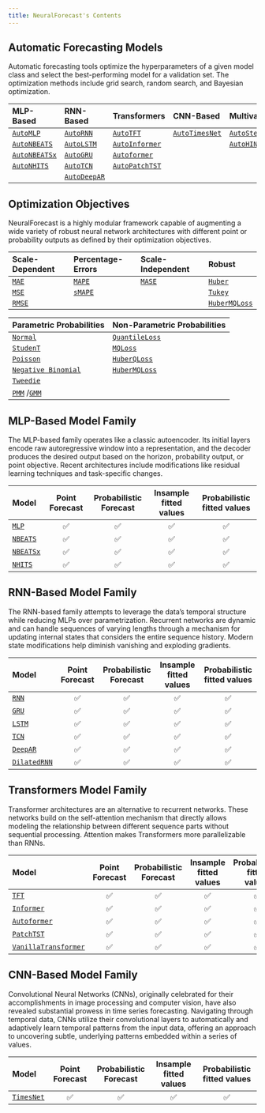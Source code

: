 ```yaml
---
title: NeuralForecast's Contents
---
```



## Automatic Forecasting Models

Automatic forecasting tools optimize the hyperparameters of a given
model class and select the best-performing model for a validation set.
The optimization methods include grid search, random search, and
Bayesian optimization.

| MLP-Based | RNN-Based | Transformers | CNN-Based | Multivariate |
|:--------------|:--------------|:--------------|:--------------|:--------------|
| [`AutoMLP`](../models.html#automlp) | [`AutoRNN`](../models.html#autornn) | [`AutoTFT`](../models.html#autotft) | [`AutoTimesNet`](../models.html#autotimesnet) | [`AutoStemGNN`](../models.html#autostemgnn) |
| [`AutoNBEATS`](../models.html#autonbeats) | [`AutoLSTM`](../models.html#autolstm) | [`AutoInformer`](../models.html#autoinformer) |  | [`AutoHINT`](../models.html#autohint) |
| [`AutoNBEATSx`](../models.html#autonbeatsx) | [`AutoGRU`](../models.html#autogru) | [`Autoformer`](../models.html#autoautoformer) |  |  |
| [`AutoNHITS`](../models.html#autonhits) | [`AutoTCN`](../models.html#autotcn) | [`AutoPatchTST`](../models.html#autopatchtst) |  |  |
|  | [`AutoDeepAR`](../models.html#autodeepar) |  |  |  |

## Optimization Objectives

NeuralForecast is a highly modular framework capable of augmenting a
wide variety of robust neural network architectures with different point
or probability outputs as defined by their optimization objectives.

| Scale-Dependent | Percentage-Errors | Scale-Independent | Robust |
|:-----------------|:-----------------|:-----------------|:-----------------|
| [`MAE`](../losses.pytorch.html#mean-absolute-error-mae) | [`MAPE`](../losses.pytorch.html#mean-absolute-percentage-error-mape) | [`MASE`](../losses.pytorch.html#mean-absolute-scaled-error-mase) | [`Huber`](../losses.pytorch.html#huber-loss) |
| [`MSE`](../losses.pytorch.html#mean-squared-error-mse) | [`sMAPE`](../losses.pytorch.html#symmetric-mape-smape) |  | [`Tukey`](../losses.pytorch.html#tukey-loss) |
| [`RMSE`](../losses.pytorch.html#root-mean-squared-error-rmse) |  |  | [`HuberMQLoss`](../losses.pytorch.html#huberized-mqloss) |

| Parametric Probabilities | Non-Parametric Probabilities |
|:------------------|:------------------|
| [`Normal`](../losses.pytorch.html#distributionloss) | [`QuantileLoss`](../losses.pytorch.html#quantile-loss) |
| [`StudenT`](../losses.pytorch.html#distributionloss) | [`MQLoss`](../losses.pytorch.html#multi-quantile-loss-mqloss) |
| [`Poisson`](../losses.pytorch.html#distributionloss) | [`HuberQLoss`](../losses.pytorch.html#huberized-quantile-loss) |
| [`Negative Binomial`](../losses.pytorch.html#distributionloss) | [`HuberMQLoss`](../losses.pytorch.html#huberized-mqloss) |
| [`Tweedie`](../losses.pytorch.html#distributionloss) |  |
| [`PMM`](../losses.pytorch.html#poisson-mixture-mesh-pmm) /[`GMM`](../losses.pytorch.html#gaussian-mixture-mesh-gmm) |  |

## MLP-Based Model Family

The MLP-based family operates like a classic autoencoder. Its initial
layers encode raw autoregressive window into a representation, and the
decoder produces the desired output based on the horizon, probability
output, or point objective. Recent architectures include modifications
like residual learning techniques and task-specific changes.

| Model | Point Forecast | Probabilistic Forecast | Insample fitted values | Probabilistic fitted values |
|:--------------|:-------------:|:-------------:|:-------------:|:-------------:|
| [`MLP`](../models.mlp.html) | ✅ | ✅ | ✅ | ✅ |
| [`NBEATS`](../models.nbeats.html) | ✅ | ✅ | ✅ | ✅ |
| [`NBEATSx`](../models.nbeatsx.html) | ✅ | ✅ | ✅ | ✅ |
| [`NHITS`](../models.nhits.html) | ✅ | ✅ | ✅ | ✅ |

## RNN-Based Model Family

The RNN-based family attempts to leverage the data’s temporal structure
while reducing MLPs over parametrization. Recurrent networks are dynamic
and can handle sequences of varying lengths through a mechanism for
updating internal states that considers the entire sequence history.
Modern state modifications help diminish vanishing and exploding
gradients.

| Model | Point Forecast | Probabilistic Forecast | Insample fitted values | Probabilistic fitted values |
|:--------------|:-------------:|:-------------:|:-------------:|:-------------:|
| [`RNN`](../models.rnn.html) | ✅ | ✅ | ✅ | ✅ |
| [`GRU`](../models.gru.html) | ✅ | ✅ | ✅ | ✅ |
| [`LSTM`](../models.lstm.html) | ✅ | ✅ | ✅ | ✅ |
| [`TCN`](../models.tcn.html) | ✅ | ✅ | ✅ | ✅ |
| [`DeepAR`](../models.deepar.html) | ✅ | ✅ | ✅ | ✅ |
| [`DilatedRNN`](../models.dilated_rnn.html) | ✅ | ✅ | ✅ | ✅ |

## Transformers Model Family

Transformer architectures are an alternative to recurrent networks.
These networks build on the self-attention mechanism that directly
allows modeling the relationship between different sequence parts
without sequential processing. Attention makes Transformers more
parallelizable than RNNs.

| Model | Point Forecast | Probabilistic Forecast | Insample fitted values | Probabilistic fitted values |
|:--------------|:-------------:|:-------------:|:-------------:|:-------------:|
| [`TFT`](../models.tft.html) | ✅ | ✅ | ✅ | ✅ |
| [`Informer`](../models.informer.html) | ✅ | ✅ | ✅ | ✅ |
| [`Autoformer`](../models.autoformer.html) | ✅ | ✅ | ✅ | ✅ |
| [`PatchTST`](../models.patchtst.html) | ✅ | ✅ | ✅ | ✅ |
| [`VanillaTransformer`](../models.vanillatransformer.html) | ✅ | ✅ | ✅ | ✅ |

## CNN-Based Model Family

Convolutional Neural Networks (CNNs), originally celebrated for their
accomplishments in image processing and computer vision, have also
revealed substantial prowess in time series forecasting. Navigating
through temporal data, CNNs utilize their convolutional layers to
automatically and adaptively learn temporal patterns from the input
data, offering an approach to uncovering subtle, underlying patterns
embedded within a series of values.

| Model | Point Forecast | Probabilistic Forecast | Insample fitted values | Probabilistic fitted values |
|:--------------------------|:-------:|:----------:|:----------:|:------------:|
| [`TimesNet`](../models.timesnet.html) | ✅ | ✅ | ✅ | ✅ |

